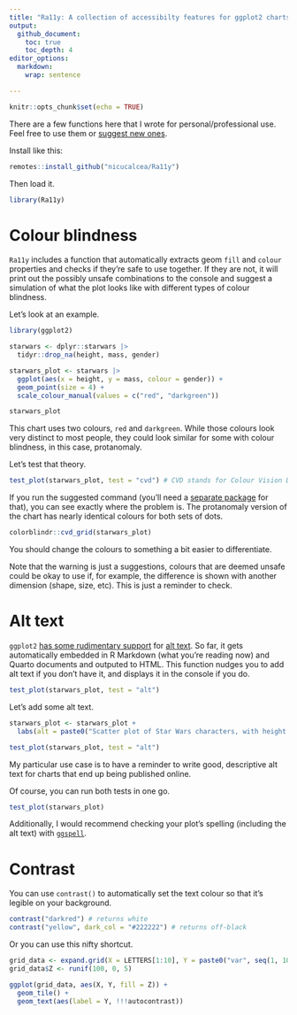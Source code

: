 ```yaml
---
title: "Ra11y: A collection of accessibilty features for ggplot2 charts"
output:
  github_document:
    toc: true
    toc_depth: 4
editor_options: 
  markdown: 
    wrap: sentence

---
```


```r
knitr::opts_chunk$set(echo = TRUE)
```

There are a few functions here that I wrote for personal/professional use. Feel free to use them or [suggest new ones](https://github.com/nicucalcea/ggspell/issues).

Install like this:

```r
remotes::install_github("nicucalcea/Ra11y")
```

Then load it.

```r
library(Ra11y)
```

# Colour blindness

`Ra11y` includes a function that automatically extracts geom `fill` and `colour` properties and checks if they're safe to use together. If they are not, it will print out the possibly unsafe combinations to the console and suggest a simulation of what the plot looks like with different types of colour blindness.

Let's look at an example.

```r
library(ggplot2)

starwars <- dplyr::starwars |> 
  tidyr::drop_na(height, mass, gender)

starwars_plot <- starwars |>
  ggplot(aes(x = height, y = mass, colour = gender)) +
  geom_point(size = 4) +
  scale_colour_manual(values = c("red", "darkgreen"))

starwars_plot
```

This chart uses two colours, `red` and `darkgreen`. While those colours look very distinct to most people, they could look similar for some with colour blindness, in this case, protanomaly.

Let's test that theory.

```r
test_plot(starwars_plot, test = "cvd") # CVD stands for Colour Vision Deficiency
```
If you run the suggested command (you'll need a [separate package](https://github.com/clauswilke/colorblindr) for that), you can see exactly where the problem is. The protanomaly version of the chart has nearly identical colours for both sets of dots.

```r
colorblindr::cvd_grid(starwars_plot)
```

You should change the colours to something a bit easier to differentiate.

Note that the warning is just a suggestions, colours that are deemed unsafe could be okay to use if, for example, the difference is shown with another dimension (shape, size, etc). This is just a reminder to check.

# Alt text

`ggplot2` [has some rudimentary support](https://github.com/tidyverse/ggplot2/issues/4477) for [alt text](https://en.wikipedia.org/wiki/Alt_attribute). So far, it gets automatically embedded in R Markdown (what you're reading now) and Quarto documents and outputed to HTML. This function nudges you to add alt text if you don't have it, and displays it in the console if you do.

```r
test_plot(starwars_plot, test = "alt")
```

Let's add some alt text.

```r
starwars_plot <- starwars_plot +
  labs(alt = paste0("Scatter plot of Star Wars characters, with height plotted on the x-axis and mass on the y-axis. The dots are coloured by gender. Generally-speaking, height and mass are correlated. The heaviest character is ", starwars$name[starwars$mass == max(starwars$mass)], "."))

test_plot(starwars_plot, test = "alt")
```

My particular use case is to have a reminder to write good, descriptive alt text for charts that end up being published online.

Of course, you can run both tests in one go.

```r
test_plot(starwars_plot)
```

Additionally, I would recommend checking your plot's spelling (including the alt text) with [`ggspell`](https://github.com/nicucalcea/ggspell).

# Contrast

You can use `contrast()` to automatically set the text colour so that it's legible on your background.

```r
contrast("darkred") # returns white
contrast("yellow", dark_col = "#222222") # returns off-black
```

Or you can use this nifty shortcut.

```r
grid_data <- expand.grid(X = LETTERS[1:10], Y = paste0("var", seq(1, 10)))
grid_data$Z <- runif(100, 0, 5)

ggplot(grid_data, aes(X, Y, fill = Z)) + 
  geom_tile() +
  geom_text(aes(label = Y, !!!autocontrast))
```

